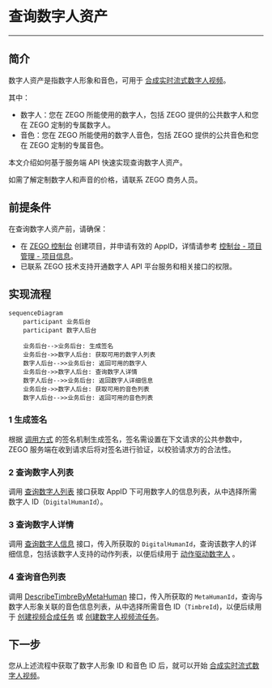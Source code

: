 # 查询数字人资产

- - -

## 简介

数字人资产是指数字人形象和音色，可用于 [合成实时流式数字人视频](./digital-human-livestreaming.mdx)。

其中：
- 数字人：您在 ZEGO 所能使用的数字人，包括 ZEGO 提供的公共数字人和您在 ZEGO 定制的专属数字人。
- 音色：您在 ZEGO 所能使用的数字人音色，包括 ZEGO 提供的公共音色和您在 ZEGO 定制的专属音色。

本文介绍如何基于服务端 API 快速实现查询数字人资产。

<Note title="说明">
如需了解定制数字人和声音的价格，请联系 ZEGO 商务人员。
</Note>

## 前提条件

在查询数字人资产前，请确保：
- 在 [ZEGO 控制台](https://console.zego.im) 创建项目，并申请有效的 AppID，详情请参考 [控制台 - 项目管理 - 项目信息](#12107)。
- 已联系 ZEGO 技术支持开通数字人 API 平台服务和相关接口的权限。

## 实现流程

```mermaid
sequenceDiagram
    participant 业务后台
    participant 数字人后台

    业务后台-->业务后台: 生成签名
    业务后台->>数字人后台: 获取可用的数字人列表
    数字人后台-->>业务后台: 返回可用的数字人
    业务后台->>数字人后台: 查询数字人详情
    数字人后台-->>业务后台: 返回数字人详细信息
    业务后台->>数字人后台: 获取可用的音色列表
    数字人后台-->>业务后台: 返回可用的音色列表
```

### 1 生成签名

根据 [调用方式](./../server-apis/accessing-server-apis.mdx#签名机制) 的签名机制生成签名，签名需设置在下文请求的公共参数中，ZEGO 服务端在收到请求后将对签名进行验证，以校验请求方的合法性。

### 2 查询数字人列表

调用 [查询数字人列表](./../server-apis/digital-human-management/get-digital-human-list.mdx) 接口获取 AppID 下可用数字人的信息列表，从中选择所需数字人 ID（`DigitalHumanId`）。

### 3 查询数字人详情

调用 [查询数字人信息](./../server-apis/digital-human-management/get-digital-human-info.mdx) 接口，传入所获取的 `DigitalHumanId`，查询该数字人的详细信息，包括该数字人支持的动作列表，以便后续用于 [动作驱动数字人](./../server-apis/digital-human-streaming/do-action.mdx) 。

### 4 查询音色列表

调用 [DescribeTimbreByMetaHuman](#18540) 接口，传入所获取的 `MetaHumanId`，查询与数字人形象关联的音色信息列表，从中选择所需音色 ID（`TimbreId`)，以便后续用于 [创建视频合成任务](#18546) 或 [创建数字人视频流任务](#18552)。

## 下一步

您从上述流程中获取了数字人形象 ID 和音色 ID 后，就可以开始 [合成实时流式数字人视频](./digital-human-livestreaming.mdx)。

